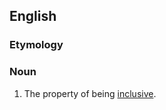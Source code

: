 ==English==

===Etymology===
{{PIE root|en|(s)kleh₂w}}
{{suffix|en|inclusive|ness}}

===Noun===
{{en-noun|~}}

# The property of being [[inclusive]].